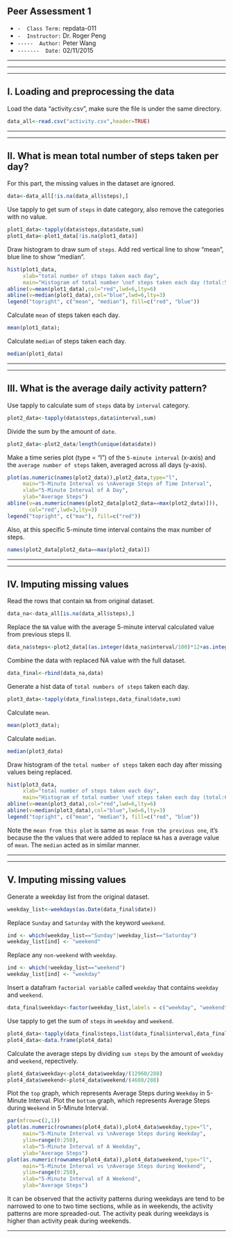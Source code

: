 ## Peer Assessment 1
* `-  Class Term:` repdata-011
* `-  Instructor:` Dr. Roger Peng
* `-----  Author:` Peter Wang
* `-------  Date:` 02/11/2015

- - - - - - - 
- - - - - - - 
- - - - - - - 

## I. Loading and preprocessing the data

Load the data "activity.csv", make sure the file is under the same directory.
```r
data_all<-read.csv("activity.csv",header=TRUE)
```

- - - - - - - 
- - - - - - - 

## II. What is mean total number of steps taken per day?

For this part, the missing values in the dataset are ignored.
```r
data<-data_all[!is.na(data_all$steps),]
```


Use tapply to get sum of `steps` in date category, also remove the categories with no value.
```r
plot1_data<-tapply(data$steps,data$date,sum)
plot1_data<-plot1_data[!is.na(plot1_data)]
```

Draw histogram to draw sum of `steps`. Add red vertical line to show "mean", blue line to show "median".
```r
hist(plot1_data,
     xlab="total number of steps taken each day",
     main="Histogram of total number \nof steps taken each day (total:53d)")
abline(v=mean(plot1_data),col="red",lwd=6,lty=6)
abline(v=median(plot1_data),col="blue",lwd=6,lty=3)
legend("topright", c("mean", "median"), fill=c("red", "blue"))
```

Calculate `mean` of steps taken each day.
```r
mean(plot1_data);
```

Calculate `median` of steps taken each day.
```r
median(plot1_data)
```

- - - - - - - 
- - - - - - - 

## III. What is the average daily activity pattern?

Use tapply to calculate sum of `steps` data by `interval` category.
```r
plot2_data<-tapply(data$steps,data$interval,sum)
```

Divide the sum by the amount of `date`.
```r
plot2_data<-plot2_data/length(unique(data$date))
```

Make a time series plot (type = "l") of the `5-minute interval` (x-axis) and the `average number of steps` taken, averaged across all days (y-axis).
```r
plot(as.numeric(names(plot2_data)),plot2_data,type="l",
     main="5-Minute Interval vs \nAverage Steps of Time Interval",
     xlab="5-Minute Interval of A Day",
     ylab="Average Steps")
abline(v=as.numeric(names(plot2_data[plot2_data==max(plot2_data)])),
       col="red",lwd=3,lty=3)
legend("topright", c("max"), fill=c("red"))
```

Also, at this specific 5-minute time interval contains the max number of steps.
```r
names(plot2_data[plot2_data==max(plot2_data)])
```

- - - - - - - 
- - - - - - - 

## IV. Imputing missing values

Read the rows that contain `NA` from original dataset.
```r
data_na<-data_all[is.na(data_all$steps),]
```

Replace the `NA` value with the average 5-minute interval calculated value from previous steps II.
```r
data_na$steps<-plot2_data[(as.integer(data_na$interval/100)*12+as.integer((data_na$interval%%100)/5)+1)]
```

Combine the data with replaced NA value with the full dataset.
```r
data_final<-rbind(data_na,data)
```

Generate a hist data of `total numbers of steps` taken each day.
```r
plot3_data<-tapply(data_final$steps,data_final$date,sum)
```

Calculate `mean`.
```r
mean(plot3_data);
```

Calculate `median`.
```r
median(plot3_data)
```

Draw histogram of the `total number of steps` taken each day after missing values being replaced. 
```r
hist(plot3_data,
     xlab="total number of steps taken each day",
     main="Histogram of total number \nof steps taken each day (total:61d)")
abline(v=mean(plot3_data),col="red",lwd=6,lty=6)
abline(v=median(plot3_data),col="blue",lwd=6,lty=3)
legend("topright", c("mean", "median"), fill=c("red", "blue"))
```

Note the `mean from this plot` is same as `mean from the previous one`, it's because the the values that were added to replace `NA` has a average value of `mean`. The `median` acted as in similar manner. 


- - - - - - - 
- - - - - - - 

## V. Imputing missing values

Generate a weekday list from the original dataset.
```r
weekday_list<-weekdays(as.Date(data_final$date))
```

Replace `Sunday` and `Saturday` with the keyword `weekend`.
```r
ind <- which(weekday_list=="Sunday"|weekday_list=="Saturday")
weekday_list[ind] <- "weekend"
```

Replace any `non-weekend` with `weekday`.
```r
ind <- which(!weekday_list=="weekend")
weekday_list[ind] <- "weekday"
```

Insert a datafram `factorial variable` called `weekday` that contains `weekday` and `weekend`.
```r
data_final$weekday<-factor(weekday_list,labels = c("weekday", "weekend"))
```

Use tapply to get the sum of `steps` in `weekday` and `weekend`.
```r
plot4_data<-tapply(data_final$steps,list(data_final$interval,data_final$weekday),sum)
plot4_data<-data.frame(plot4_data)
```

Calculate the average steps by dividing `sum steps` by the amount of `weekday` and `weekend`, repectively.
```r
plot4_data$weekday<-plot4_data$weekday/(12960/288)
plot4_data$weekend<-plot4_data$weekend/(4608/288)
```

Plot the `top` graph, which represents Average Steps during `Weekday` in 5-Minute Interval. Plot the `bottom` graph, which represents Average Steps during `Weekend` in 5-Minute Interval.
```r
par(mfrow=c(2,1))
plot(as.numeric(rownames(plot4_data)),plot4_data$weekday,type="l",
     main="5-Minute Interval vs \nAverage Steps during Weekday",
     ylim=range(0:250),
     xlab="5-Minute Interval of A Weekday",
     ylab="Average Steps")
plot(as.numeric(rownames(plot4_data)),plot4_data$weekend,type="l",
     main="5-Minute Interval vs \nAverage Steps during Weekend",
     ylim=range(0:250),
     xlab="5-Minute Interval of A Weekend",
     ylab="Average Steps")
```

It can be observed that the activity patterns during weekdays are tend to be narrowed to one to two time sections, while as in weekends, the activity patterns are more spreaded-out. The activity peak during weekdays is higher than activity peak during weekends.



- - - - - - - 
